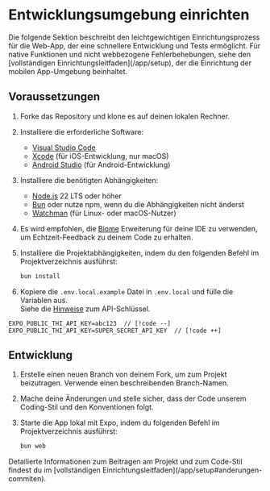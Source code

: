 
# Entwicklungsumgebung einrichten

<Callout type="warning">
Die folgende Sektion beschreibt den leichtgewichtigen Einrichtungsprozess für die Web-App, der eine schnellere Entwicklung und Tests ermöglicht.
Für native Funktionen und nicht webbezogene Fehlerbehebungen, siehe den [vollständigen Einrichtungsleitfaden](/app/setup), der die Einrichtung der mobilen App-Umgebung beinhaltet.
</Callout>

## Voraussetzungen

1. Forke das Repository und klone es auf deinen lokalen Rechner.
2. Installiere die erforderliche Software:

   - [Visual Studio Code](https://code.visualstudio.com/)
   - [Xcode](https://apps.apple.com/us/app/xcode/id497799835?mt=12) (für iOS-Entwicklung, nur macOS)
   - [Android Studio](https://developer.android.com/studio) (für Android-Entwicklung)

3. Installiere die benötigten Abhängigkeiten:

   - [Node.js](https://nodejs.org/en/) 22 LTS oder höher
   - [Bun](https://bun.sh) oder nutze npm, wenn du die Abhängigkeiten nicht änderst
   - [Watchman](https://facebook.github.io/watchman/docs/install) (für Linux- oder macOS-Nutzer)

4. Es wird empfohlen, die [Biome](https://marketplace.visualstudio.com/items?itemName=biomejs.biome) Erweiterung für deine IDE zu verwenden, um Echtzeit-Feedback zu deinem Code zu erhalten.

5. Installiere die Projektabhängigkeiten, indem du den folgenden Befehl im Projektverzeichnis ausführst:

   ```sh
   bun install
   ```

6. Kopiere die `.env.local.example` Datei in `.env.local` und fülle die Variablen aus.
   \
   Siehe die [Hinweise](/app/contribute#entwickler) zum API-Schlüssel.

```env
EXPO_PUBLIC_THI_API_KEY=abc123  // [!code --]
EXPO_PUBLIC_THI_API_KEY=SUPER_SECRET_API_KEY  // [!code ++]
```

## Entwicklung

1. Erstelle einen neuen Branch von deinem Fork, um zum Projekt beizutragen. Verwende einen beschreibenden Branch-Namen.
2. Mache deine Änderungen und stelle sicher, dass der Code unserem Coding-Stil und den Konventionen folgt.
3. Starte die App lokal mit Expo, indem du folgenden Befehl im Projektverzeichnis ausführst:

   ```sh
   bun web
   ```

<Callout type="info">
Detailierte Informationen zum Beitragen am Projekt und zum Code-Stil findest du im
[vollständigen Einrichtungsleitfaden](/app/setup#anderungen-commiten).
</Callout>
